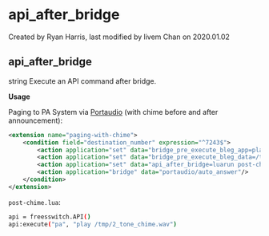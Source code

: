 
# api_after_bridge 

 Created by  Ryan Harris, last modified by  livem Chan on 2020.01.02

## api_after_bridge

string Execute an API command after bridge.

**Usage**

Paging to PA System via [Portaudio](../FreeSWITCH-Explained/Modules/mod_portaudio_9634724.mdx#about) (with chime before and after announcement):

```xml
<extension name="paging-with-chime">
	<condition field="destination_number" expression="^7243$">
		<action application="set" data="bridge_pre_execute_bleg_app=playback"/>
		<action application="set" data="bridge_pre_execute_bleg_data=/tmp/2_tone_chime.wav"/>
		<action application="set" data="api_after_bridge=luarun post-chime.lua"/>
		<action application="bridge" data="portaudio/auto_answer"/>
	</condition>
</extension>
```

`post-chime.lua`:

```bash
api = freesswitch.API()
api:execute("pa", "play /tmp/2_tone_chime.wav")
```



